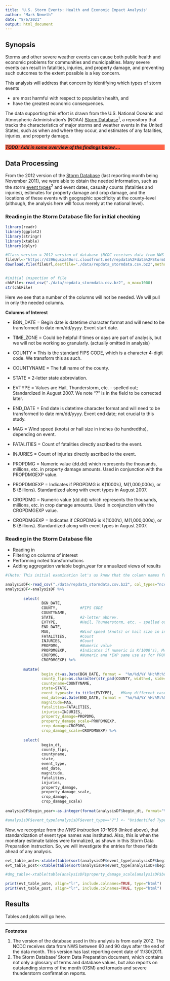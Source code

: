 ```yaml
---
title: 'U.S. Storm Events: Health and Economic Impact Analysis'
author: "Mark Nemeth"
date: "8/6/2021"
output: html_document
---
```


## Synopsis

Storms and other severe weather events can cause both public health and economic problems for communities and municipalities. Many severe events can result in fatalities, injuries, and property damage, and preventing such outcomes to the extent possible is a key concern.

This analysis will address that concern by identifying which types of storm events    

* are most harmful with respect to population health, and  
* have the greatest economic consequences.  

The data supporting this effort is drawn from the U.S. National Oceanic and Atmospheric Administration's (NOAA) [Storm Database][1]<sup>1</sup>, a repository that tracks the characteristics of major storms and weather events in the United States, such as when and where they occur, and estimates of any fatalities, injuries, and property damage.

<h5 style="background-color:rgb(255, 99, 71);">TODO: Add in some overview of the findings below....</h5>  

## Data Processing

From the 2012 version of the [Storm Database][1] (last reporting month being November 2011), we were able to obtain the needed information, such as the storm [event types][2]<sup>2</sup> and event dates, casualty counts (fatalities and injuries), estimates for property damage and crop damage, and the locations of these events with geographic specificity at the county-level (although, the analysis here will focus merely at the national level).  

### Reading in the Storm Database file for initial checking  

```r
library(readr)
library(ggplot2)
library(stringr)
library(xtable)
library(dplyr)
```
```r

#Class version = 2012 version of database (NCDC receives data from NWS between 60 and 90 days after the end of the data month.)
fileUrl<-"https://d396qusza40orc.cloudfront.net/repdata%2Fdata%2FStormData.csv.bz2"
download.file(fileUrl,destfile="./data/repdata_stormdata.csv.bz2",method="curl")


#initial inspection of file
chkFile<-read_csv("./data/repdata_stormdata.csv.bz2", n_max=1000)
str(chkFile)

```

Here we see that a number of the columns will not be needed.  We will pull in only the needed columns.  
  
**Columns of Interest**  
  
* BGN_DATE                = Begin date is datetime character format and will need to be transformed to date mm/dd/yyyy.  Event start date.  
* TIME_ZONE               = Could be helpful if times or days are part of analysis, but we will not be working so granularly. (actually omitted in analysis)   
* COUNTY                  = This is the standard FIPS CODE, which is a character 4-digit code.  We transform this as such.  
* COUNTYNAME              = The full name of the county.  
* STATE                   = 2-letter state abbreviation.  
* EVTYPE                  = Values are Hail, Thunderstorm, etc. - spelled out; Standardized in August 2007.  We note "?" is in the field to be corrected later.  
* END_DATE                = End date is datetime character format and will need to be transformed to date mm/dd/yyyy. Event end date; not crucial to this study.   
* MAG                     = Wind speed (knots) or hail size in inches (to hundredths), depending on event.  
* FATALITIES              = Count of fatalities directly ascribed to the event.   
* INJURIES                = Count of injuries directly ascribed to the event.    
* PROPDMG                 = Numeric value (dd.dd) which represents the thousands, millions, etc. in property damage amounts. Used in conjunction with the PROPDMGEXP value.    
  
* PROPDMGEXP              = Indicates if PROPDMG is K(1000's), M(1,000,000s), or B (Billions). Standardized along with event types in August 2007.   
* CROPDMG                 = Numeric value (dd.dd) which represents the thousands, millions, etc. in crop damage  amounts. Used in conjunction with the CROPDMGEXP value.  
  
* CROPDMGEXP              =  Indicates if CROPDMG is K(1000's), M(1,000,000s), or B (Billions).  Standardized along with event types in August 2007.  

  
### Reading in the Storm Database file  
* Reading in  
* Filtering on columns of interest  
* Performing noted transformations  
* Adding aggregation variable begin_year for annualized views of results 
  
  
```r

#(Note: This initial examination let's us know that the column names for the file are unproblematic for the remainder of our work.)

analysisDF<-read_csv("./data/repdata_stormdata.csv.bz2", col_types="ncccncccnccccncnccnnnnnnncnccccnnnncn")
analysisDF<-analysisDF %>% 
        
        select(
                BGN_DATE,
                COUNTY,          #FIPS CODE
                COUNTYNAME,
                STATE,           #2-letter abbrev.
                EVTYPE,          #Hail, Thunderstorm, etc. - spelled out
                END_DATE,
                MAG,             #Wind speed (knots) or hail size in inches (to hundredths), depending on event
                FATALITIES,      #Count
                INJURIES,        #Count
                PROPDMG,         #Numeric value
                PROPDMGEXP,      #Indicates if numeric is K(1000's), M(1,000,000s), B
                CROPDMG,         #Numeric and *EXP same use as for PROPDMG
                CROPDMGEXP) %>% 
        
        mutate(
                begin_dt=as.Date(BGN_DATE, format =  "%m/%d/%Y %H:%M:%S"),
                county_fips=as.character(str_pad(COUNTY, width=4, side="left", pad="0")), #FIPS are 4 character numeric codes
                countyname=COUNTYNAME,
                state=STATE,
                event_type=str_to_title(EVTYPE),   #Many different cases used for same event type - so, make uniform
                end_date=as.Date(END_DATE, format =  "%m/%d/%Y %H:%M:%S"),
                magnitude=MAG,
                fatalities=FATALITIES,
                injuries=INJURIES,
                property_damage=PROPDMG,
                property_damage_scale=PROPDMGEXP,
                crop_damage=CROPDMG,
                crop_damage_scale=CROPDMGEXP) %>%
        
        select(
                begin_dt,
                county_fips,
                countyname,
                state,
                event_type,
                end_date,
                magnitude,
                fatalities,
                injuries,
                property_damage,
                property_damage_scale,
                crop_damage,
                crop_damage_scale)
               
analysisDF$begin_year<-as.integer(format(analysisDF$begin_dt, format="%Y"))

#analysisDF$event_type[analysisDF$event_type=="?"] <- "Unidentifed Type"   #To eliminate the single "?" entry

```

Now, we recognize from the *NWS Instruction 10-1605* (linked above), that standardization of event type names was instituted.  Also, this is when the monetary estimate tables were formalized, as shown in this Storm Data Preparation instruction.  So, we will investigate the entries for these fields ahead of any analysis.


```r

evt_table_ante<-xtable(table(sort(analysisDF$event_type[analysisDF$begin_year<2007]))) #working on annual est.s later
evt_table_post<-xtable(table(sort(analysisDF$event_type[analysisDF$begin_year>2007]))) #working on annual est.s later

#dmg_table<-xtable(table(analysisDF$property_damage_scale[analysisDF$begin_year>2007]))

print(evt_table_ante, align="lr", include.colnames=TRUE, type="html")
print(evt_table_post, align="lr", include.colnames=TRUE, type="html")
```


## Results

Tables and plots will go here.

---  
**Footnotes**  
  
1. The version of the database used in this analysis is from early 2012. The NCDC receives data from NWS between 60 and 90 days after the end of the data month.  This version has last reporting event date of 11/30/2011. 
2. The Storm Database' Storm Data Preparation document, which contains not only a glossary of terms and database values, but also reports on outstanding storms of the month (OSM) and tornado and severe thunderstorm confirmation reports.


[1]: https://www.ncdc.noaa.gov/stormevents/ftp.jsp "Storm Database"
[2]: https://www.nws.noaa.gov/directives/sym/pd01016005curr.pdf "event types"
